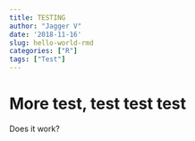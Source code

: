 ```yaml
---
title: TESTING 
author: "Jagger V"
date: '2018-11-16'
slug: hello-world-rmd
categories: ["R"]
tags: ["Test"]
---
```


# More test, test test test
Does it work?

